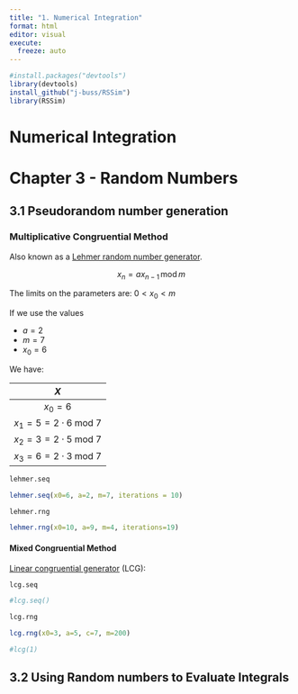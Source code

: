 ```yaml
---
title: "1. Numerical Integration"
format: html
editor: visual
execute:
  freeze: auto
---
```


```r
#install.packages("devtools")
library(devtools)
install_github("j-buss/RSSim")
library(RSSim)
```


# Numerical Integration

# Chapter 3 - Random Numbers

## 3.1 Pseudorandom number generation

### Multiplicative Congruential Method

Also known as a [Lehmer random number generator](https://en.wikipedia.org/wiki/Lehmer_random_number_generator).

$$
x_n = a x_{n-1} \,\text{mod}\, m
$$

The limits on the parameters are: $0 < x_0 <m$

If we use the values

-   $a = 2$
-   $m = 7$
-   $x_0 = 6$

We have:

|                $X$                 |
|:----------------------------------:|
|              $x_0=6$               |
| $x_1=5=2 \cdot 6 \;\text{mod}\; 7$ |
| $x_2=3=2 \cdot 5 \;\text{mod}\; 7$ |
| $x_3=6=2 \cdot 3 \;\text{mod}\; 7$ |


```r
lehmer.seq
```

```r
lehmer.seq(x0=6, a=2, m=7, iterations = 10)
```

```r
lehmer.rng
```

```r
lehmer.rng(x0=10, a=9, m=4, iterations=19)
```


#### Mixed Congruential Method

[Linear congruential generator](https://en.wikipedia.org/wiki/Linear_congruential_generator) (LCG):


```r
lcg.seq
```

```r
#lcg.seq()
```


```r
lcg.rng
```


```r
lcg.rng(x0=3, a=5, c=7, m=200)
```

```r
#lcg(1)
```

## 3.2 Using Random numbers to Evaluate Integrals
